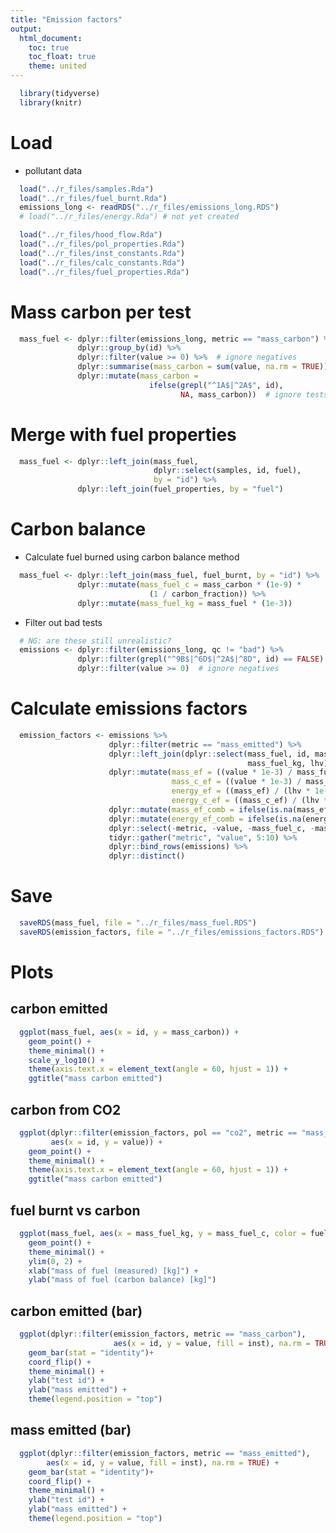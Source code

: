 ```yaml
---
title: "Emission factors"
output:
  html_document:
    toc: true
    toc_float: true
    theme: united
---
```


```r
  library(tidyverse)
  library(knitr)
```

# Load

* pollutant data

```r
  load("../r_files/samples.Rda")
  load("../r_files/fuel_burnt.Rda")
  emissions_long <- readRDS("../r_files/emissions_long.RDS")
  # load("../r_files/energy.Rda") # not yet created
```

```r
  load("../r_files/hood_flow.Rda")
  load("../r_files/pol_properties.Rda")
  load("../r_files/inst_constants.Rda")
  load("../r_files/calc_constants.Rda")
  load("../r_files/fuel_properties.Rda")
```

# Mass carbon per test

```r
  mass_fuel <- dplyr::filter(emissions_long, metric == "mass_carbon") %>%
               dplyr::group_by(id) %>%
               dplyr::filter(value >= 0) %>%  # ignore negatives
               dplyr::summarise(mass_carbon = sum(value, na.rm = TRUE)) %>%
               dplyr::mutate(mass_carbon = 
                               ifelse(grepl("^1A$|^2A$", id),
                                      NA, mass_carbon))  # ignore tests with missing fivegas data
```

# Merge with fuel properties

```r
  mass_fuel <- dplyr::left_join(mass_fuel,
                                dplyr::select(samples, id, fuel),
                                by = "id") %>%
               dplyr::left_join(fuel_properties, by = "fuel")
```

# Carbon balance

* Calculate fuel burned using carbon balance method

```r
  mass_fuel <- dplyr::left_join(mass_fuel, fuel_burnt, by = "id") %>%
               dplyr::mutate(mass_fuel_c = mass_carbon * (1e-9) *
                               (1 / carbon_fraction)) %>%
               dplyr::mutate(mass_fuel_kg = mass_fuel * (1e-3))
```

* Filter out bad tests

```r
  # NG: are these still unrealistic?
  emissions <- dplyr::filter(emissions_long, qc != "bad") %>%
               dplyr::filter(grepl("^9B$|^6D$|^2A$|^8D", id) == FALSE) %>% # unrealistic values
               dplyr::filter(value >= 0)  # ignore negatives
```

# Calculate emissions factors

```r
  emission_factors <- emissions %>%
                      dplyr::filter(metric == "mass_emitted") %>%
                      dplyr::left_join(dplyr::select(mass_fuel, id, mass_fuel_c, 
                                                     mass_fuel_kg, lhv), by = "id" ) %>%
                      dplyr::mutate(mass_ef = ((value * 1e-3) / mass_fuel_kg),  # mg / kg
                                    mass_c_ef = ((value * 1e-3) / mass_fuel_c),  # mg / kg carbon
                                    energy_ef = ((mass_ef) / (lhv * 1e-3)),  # mg / MJ
                                    energy_c_ef = ((mass_c_ef) / (lhv * 1e-3)))  %>% # mg / MJ 
                      dplyr::mutate(mass_ef_comb = ifelse(is.na(mass_ef), mass_c_ef, mass_ef)) %>%
                      dplyr::mutate(energy_ef_comb = ifelse(is.na(energy_ef), energy_c_ef, energy_ef)) %>%
                      dplyr::select(-metric, -value, -mass_fuel_c, -mass_fuel_kg, -lhv) %>%
                      tidyr::gather("metric", "value", 5:10) %>%
                      dplyr::bind_rows(emissions) %>%
                      dplyr::distinct()
```

# Save

```r
  saveRDS(mass_fuel, file = "../r_files/mass_fuel.RDS")
  saveRDS(emission_factors, file = "../r_files/emissions_factors.RDS")
```

# Plots

## carbon emitted

```r
  ggplot(mass_fuel, aes(x = id, y = mass_carbon)) +
    geom_point() +
    theme_minimal() +
    scale_y_log10() +
    theme(axis.text.x = element_text(angle = 60, hjust = 1)) +
    ggtitle("mass carbon emitted")
```

## carbon from CO2

```r
  ggplot(dplyr::filter(emission_factors, pol == "co2", metric == "mass_carbon"),
         aes(x = id, y = value)) +
    geom_point() +
    theme_minimal() +
    theme(axis.text.x = element_text(angle = 60, hjust = 1)) +
    ggtitle("mass carbon emitted")
```

## fuel burnt vs carbon

```r
  ggplot(mass_fuel, aes(x = mass_fuel_kg, y = mass_fuel_c, color = fuel)) +
    geom_point() +
    theme_minimal() +
    ylim(0, 2) +
    xlab("mass of fuel (measured) [kg]") +
    ylab("mass of fuel (carbon balance) [kg]")
```

## carbon emitted (bar)

```r
  ggplot(dplyr::filter(emission_factors, metric == "mass_carbon"),
                       aes(x = id, y = value, fill = inst), na.rm = TRUE) +
    geom_bar(stat = "identity")+
    coord_flip() +
    theme_minimal() +
    ylab("test id") + 
    ylab("mass emitted") +
    theme(legend.position = "top")
```

## mass emitted (bar)

```r
  ggplot(dplyr::filter(emission_factors, metric == "mass_emitted"),
        aes(x = id, y = value, fill = inst), na.rm = TRUE) +
    geom_bar(stat = "identity")+
    coord_flip() +
    theme_minimal() +
    ylab("test id") + 
    ylab("mass emitted") + 
    theme(legend.position = "top")
```
